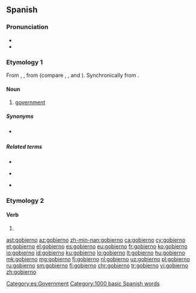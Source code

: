 ==Spanish==

===Pronunciation===
* {{IPA|/ɡoˈβjeɾ.no/|lang=es}}
* {{rhymes|eɾno|lang=es}}

===Etymology 1===
From {{etyl|osp|es}} {{term|gouierno|lang=osp}}, {{term|gouernio|lang=osp}}, from {{term|gouernar|lang=es||to govern}} (compare {{etyl|ca|-}} {{term|govern|lang=ca}}, {{etyl|gl|-}} {{term|goberno|lang=gl}}, {{etyl|it|-}} {{term|governo|lang=it}} and {{etyl|pt|-}} {{term|governo|lang=pt}}). Synchronically from {{term|gobernar|lang=es||to govern}}.

====Noun====
{{es-noun|m}}

# [[government]]

=====Synonyms=====
* {{l|es|gobernamiento|g=m}} {{qualifier|rare}}

=====Related terms=====
{{top3}}
* {{l|es|gobernación}}
{{mid3}}
* {{l|es|gobernador}}
{{mid3}}
* {{l|es|gobernanza}}
{{bottom}}

===Etymology 2===

====Verb====
{{es-verb-form}}

# {{es-verb form of|person=first-person|number=singular|tense=present|mood=indicative|ending=ar|gobernar}}

[[Category:es:Government]]
[[Category:1000 basic Spanish words]]

[[ast:gobierno]]
[[az:gobierno]]
[[zh-min-nan:gobierno]]
[[ca:gobierno]]
[[cy:gobierno]]
[[et:gobierno]]
[[el:gobierno]]
[[es:gobierno]]
[[eu:gobierno]]
[[fr:gobierno]]
[[ko:gobierno]]
[[io:gobierno]]
[[id:gobierno]]
[[ku:gobierno]]
[[lo:gobierno]]
[[lt:gobierno]]
[[hu:gobierno]]
[[mk:gobierno]]
[[mg:gobierno]]
[[fj:gobierno]]
[[nl:gobierno]]
[[uz:gobierno]]
[[pl:gobierno]]
[[ru:gobierno]]
[[sm:gobierno]]
[[fi:gobierno]]
[[chr:gobierno]]
[[tr:gobierno]]
[[vi:gobierno]]
[[zh:gobierno]]